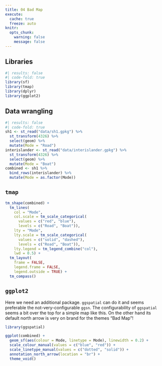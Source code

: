 ```yaml
---
title: 04 Bad Map
execute: 
  cache: true
  freeze: auto
knitr:
  opts_chunk: 
    warning: false
    message: false
---
```


## Libraries
```r
#| results: false
#| code-fold: true
library(sf)
library(tmap)
library(dplyr)
library(ggplot2)
```

## Data wrangling
```r
#| results: false
#| code-fold: true
sh1 <- st_read("data/sh1.gpkg") %>%
  st_transform(4326) %>%
  select(geom) %>%
  mutate(Mode = "Road")
interislander <- st_read("data/interislander.gpkg") %>%
  st_transform(4326) %>%
  select(geom) %>%
  mutate(Mode = "Boat")
combined <- sh1 %>%
  bind_rows(interislander) %>%
  mutate(Mode = as.factor(Mode))
```

## `tmap`
```r
tm_shape(combined) +
  tm_lines(
    col = "Mode",
    col.scale = tm_scale_categorical(
      values = c("red", "blue"),
      levels = c("Road", "Boat")),
    lty = "Mode",
    lty.scale = tm_scale_categorical(
      values = c("solid", "dashed"),
      levels = c("Road", "Boat")),
    lty.legend = tm_legend_combine("col"),
    lwd = 0.5) +
  tm_layout(
    frame = FALSE,
    legend.frame = FALSE,
    legend.outside = TRUE) +
  tm_compass()
```

## `ggplot2`
Here we need an additional package. `ggspatial` can do it and seems preferable the not-very-configurable `ggsn`. The configurability of `ggspatial` seems a bit over the top for a simple map like this. On the other hand its default north arrow is very on brand for the themes "Bad Map"!
```r
library(ggspatial)

ggplot(combined) +
  geom_sf(aes(colour = Mode, linetype = Mode), linewidth = 0.2) +
  scale_colour_manual(values = c("blue", "red")) +
  scale_linetype_manual(values = c("dotted", "solid")) +
  annotation_north_arrow(location = "br") + 
  theme_void()
```